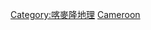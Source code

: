 {{Commons cat|Mountain ranges of Cameroon}}

[[Category:喀麥隆地理|Category:喀麥隆地理]]
[[Category:非洲各国山脉|Cameroon]]